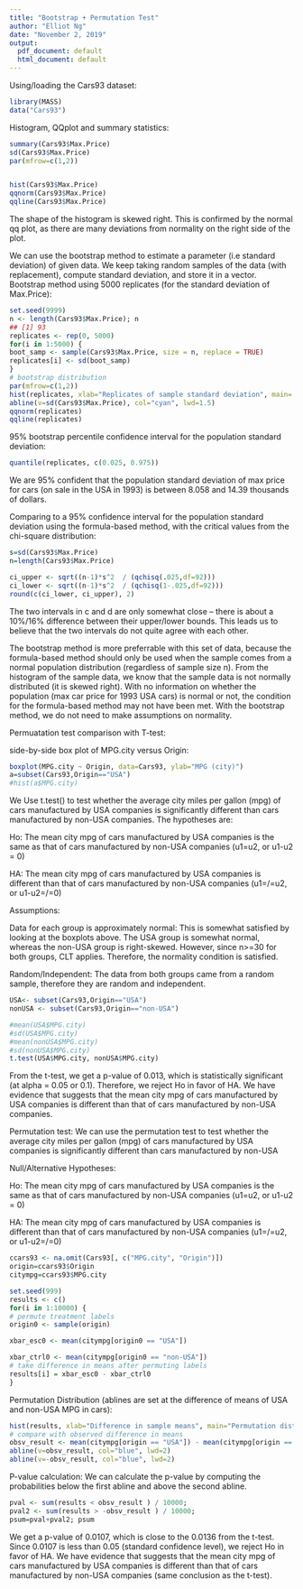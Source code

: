 ---
title: "Bootstrap + Permutation Test"
author: "Elliot Ng"
date: "November 2, 2019"
output:
  pdf_document: default
  html_document: default
---
Using/loading the Cars93 dataset:
```{r}
library(MASS)
data("Cars93")

```
Histogram, QQplot and summary statistics:

```{r}
summary(Cars93$Max.Price)
sd(Cars93$Max.Price)
par(mfrow=c(1,2))


hist(Cars93$Max.Price)
qqnorm(Cars93$Max.Price)
qqline(Cars93$Max.Price)

```
The shape of the histogram is skewed right. This is confirmed by the normal qq plot, as there are many deviations from normality on the right side of the plot. 



We can use the bootstrap method to estimate a parameter (i.e standard deviation) of given data. We keep taking random samples of the data (with replacement), compute standard deviation, and store it in a vector. Bootstrap method using 5000 replicates (for the standard deviation of Max.Price): 

```{r}
set.seed(9999)
n <- length(Cars93$Max.Price); n
## [1] 93
replicates <- rep(0, 5000)
for(i in 1:5000) {
boot_samp <- sample(Cars93$Max.Price, size = n, replace = TRUE)
replicates[i] <- sd(boot_samp)
}
# bootstrap distribution
par(mfrow=c(1,2))
hist(replicates, xlab="Replicates of sample standard deviation", main='')
abline(v=sd(Cars93$Max.Price), col="cyan", lwd=1.5)
qqnorm(replicates)
qqline(replicates)

```
95% bootstrap percentile confidence interval for the population standard
deviation:

```{r}
quantile(replicates, c(0.025, 0.975))

```
We are 95% confident that the population standard deviation of max price for cars (on sale in the USA in 1993) is between 8.058 and 14.39 thousands of dollars.


Comparing to a 95% confidence interval for the population standard deviation using the
formula-based method, with the critical values from the chi-square distribution:
```{r}
s=sd(Cars93$Max.Price)
n=length(Cars93$Max.Price)

ci_upper <- sqrt((n-1)*s^2  / (qchisq(.025,df=92)))
ci_lower <- sqrt((n-1)*s^2  / (qchisq(1-.025,df=92)))
round(c(ci_lower, ci_upper), 2)


```
The two intervals in c and d are only somewhat close -- there is about a 10%/16% difference between their upper/lower bounds. This leads us to believe that the two intervals do not quite agree with each other.



The bootstrap method is more preferrable with this set of data, because the formula-based method should only be used when the sample comes from a normal population distribution (regardless of sample size n). From the histogram of the sample data, we know that the sample data is not normally distributed (it is skewed right). With no information on whether the population (max car price for 1993 USA cars) is normal or not, the condition for the formula-based method may not have been met. With the bootstrap method, we do not need to make assumptions on normality. 



Permuatation test comparison with T-test:

side-by-side box plot of MPG.city versus Origin:

```{r}
boxplot(MPG.city ~ Origin, data=Cars93, ylab="MPG (city)")
a=subset(Cars93,Origin=="USA")
#hist(a$MPG.city)

```

We Use t.test() to test whether the average city miles per gallon (mpg) of cars manufactured by USA companies is significantly different than cars manufactured by non-USA
companies. The hypotheses are:


Ho: The mean city mpg of cars manufactured by USA companies is the same as that of cars manufactured by non-USA companies (u1=u2, or u1-u2 = 0)

HA: The mean city mpg of cars manufactured by USA companies is different than that of cars manufactured by non-USA companies (u1=/=u2, or u1-u2=/=0)


Assumptions:

Data for each group is approximately normal: This is somewhat satisfied by looking at the boxplots above. The USA group is somewhat normal, whereas the non-USA group is right-skewed. However, since n>=30 for both groups, CLT applies. Therefore, the normality condition is satisfied. 


Random/Independent: The data from both groups came from a random sample, therefore they are random and independent. 


```{r}
USA<- subset(Cars93,Origin=="USA")
nonUSA <- subset(Cars93,Origin=="non-USA")

#mean(USA$MPG.city)
#sd(USA$MPG.city)
#mean(nonUSA$MPG.city)
#sd(nonUSA$MPG.city)
t.test(USA$MPG.city, nonUSA$MPG.city)

```
From the t-test, we get a p-value of 0.013, which is statistically significant (at alpha = 0.05 or 0.1). Therefore, we reject Ho in favor of HA. We have evidence that suggests that the mean city mpg of cars manufactured by USA companies is different than that of cars manufactured by non-USA companies.








Permutation test: We can use the permutation test to test whether the average city miles per gallon (mpg) of cars manufactured by USA companies is significantly different than cars manufactured by non-USA

Null/Alternative Hypotheses:

Ho: The mean city mpg of cars manufactured by USA companies is the same as that of cars manufactured by non-USA companies (u1=u2, or u1-u2 = 0)

HA: The mean city mpg of cars manufactured by USA companies is different than that of cars manufactured by non-USA companies (u1=/=u2, or u1-u2=/=0)

```{r}
ccars93 <- na.omit(Cars93[, c("MPG.city", "Origin")])
origin=ccars93$Origin
citympg=ccars93$MPG.city
```



```{r}
set.seed(999)
results <- c()
for(i in 1:10000) {
# permute treatment labels
origin0 <- sample(origin)

xbar_esc0 <- mean(citympg[origin0 == "USA"])

xbar_ctrl0 <- mean(citympg[origin0 == "non-USA"])
# take difference in means after permuting labels
results[i] = xbar_esc0 - xbar_ctrl0
}
```

Permutation Distribution (ablines are set at the difference of means of USA and non-USA MPG in cars):
```{r}
hist(results, xlab="Difference in sample means", main="Permutation distribution")
# compare with observed difference in means
obsv_result <- mean(citympg[origin == "USA"]) - mean(citympg[origin == "non-USA"])
abline(v=obsv_result, col="blue", lwd=2)
abline(v=-obsv_result, col="blue", lwd=2)
```

P-value calculation: We can calculate the p-value by computing the probabilities below the first abline and above the second abline. 
```{r}
pval <- sum(results < obsv_result ) / 10000;
pval2 <- sum(results > -obsv_result ) / 10000;
psum=pval+pval2; psum
```
We get a p-value of 0.0107, which is close to the 0.0136 from the t-test. Since 0.0107 is less than 0.05 (standard confidence level), we reject Ho in favor of HA. We have evidence that suggests that the mean city mpg of cars manufactured by USA companies is different than that of cars manufactured by non-USA companies (same conclusion as the t-test).
